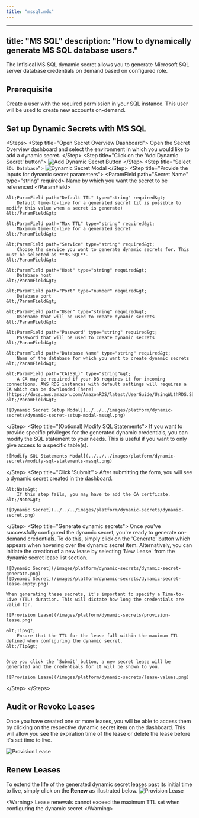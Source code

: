 ```yaml
---
title: "mssql.mdx"
---
```


---
title: "MS SQL"
description: "How to dynamically generate MS SQL database users."
---

The Infisical MS SQL dynamic secret allows you to generate Microsoft SQL server database credentials on demand based on configured role.

## Prerequisite

Create a user with the required permission in your SQL instance. This user will be used to create new accounts on-demand.


## Set up Dynamic Secrets with MS SQL

&lt;Steps&gt;
  &lt;Step title="Open Secret Overview Dashboard"&gt;
	Open the Secret Overview dashboard and select the environment in which you would like to add a dynamic secret.
  &lt;/Step&gt;
  &lt;Step title="Click on the 'Add Dynamic Secret' button"&gt;
	![Add Dynamic Secret Button](../../../images/platform/dynamic-secrets/add-dynamic-secret-button.png)
  &lt;/Step&gt;
  &lt;Step title="Select `SQL Database`"&gt;
	![Dynamic Secret Modal](../../../images/platform/dynamic-secrets/dynamic-secret-modal.png)
  &lt;/Step&gt;
  &lt;Step title="Provide the inputs for dynamic secret parameters"&gt;
	&lt;ParamField path="Secret Name" type="string" required&gt;
		Name by which you want the secret to be referenced
	&lt;/ParamField&gt;

	&lt;ParamField path="Default TTL" type="string" required&gt;
		Default time-to-live for a generated secret (it is possible to modify this value when a secret is generate)
	&lt;/ParamField&gt;

	&lt;ParamField path="Max TTL" type="string" required&gt;
		Maximum time-to-live for a generated secret
	&lt;/ParamField&gt;

	&lt;ParamField path="Service" type="string" required&gt;
		Choose the service you want to generate dynamic secrets for. This must be selected as **MS SQL**.
	&lt;/ParamField&gt;

	&lt;ParamField path="Host" type="string" required&gt;
		Database host
	&lt;/ParamField&gt;

	&lt;ParamField path="Port" type="number" required&gt;
		Database port
	&lt;/ParamField&gt;

	&lt;ParamField path="User" type="string" required&gt;
		Username that will be used to create dynamic secrets
	&lt;/ParamField&gt;

	&lt;ParamField path="Password" type="string" required&gt;
		Password that will be used to create dynamic secrets
	&lt;/ParamField&gt;

	&lt;ParamField path="Database Name" type="string" required&gt;
		Name of the database for which you want to create dynamic secrets
	&lt;/ParamField&gt;
 
	&lt;ParamField path="CA(SSL)" type="string"&gt;
		A CA may be required if your DB requires it for incoming connections. AWS RDS instances with default settings will requires a CA which can be downloaded [here](https://docs.aws.amazon.com/AmazonRDS/latest/UserGuide/UsingWithRDS.SSL.html#UsingWithRDS.SSL.CertificatesAllRegions).
	&lt;/ParamField&gt;

	![Dynamic Secret Setup Modal](../../../images/platform/dynamic-secrets/dynamic-secret-setup-modal-mssql.png)

  &lt;/Step&gt;
  &lt;Step title="(Optional) Modify SQL Statements"&gt;
  	If you want to provide specific privileges for the generated dynamic credentials, you can modify the SQL statement to your needs. This is useful if you want to only give access to a specific table(s).

	![Modify SQL Statements Modal](../../../images/platform/dynamic-secrets/modify-sql-statements-mssql.png)
  &lt;/Step&gt;
  &lt;Step title="Click 'Submit'"&gt;
  	After submitting the form, you will see a dynamic secret created in the dashboard. 

	&lt;Note&gt;
		If this step fails, you may have to add the CA certficate. 
	&lt;/Note&gt;

	![Dynamic Secret](../../../images/platform/dynamic-secrets/dynamic-secret.png)
  &lt;/Step&gt;
  &lt;Step title="Generate dynamic secrets"&gt;
	Once you've successfully configured the dynamic secret, you're ready to generate on-demand credentials. 
	To do this, simply click on the 'Generate' button which appears when hovering over the dynamic secret item. 
	Alternatively, you can initiate the creation of a new lease by selecting 'New Lease' from the dynamic secret lease list section.

	![Dynamic Secret](/images/platform/dynamic-secrets/dynamic-secret-generate.png)
	![Dynamic Secret](/images/platform/dynamic-secrets/dynamic-secret-lease-empty.png)

	When generating these secrets, it's important to specify a Time-to-Live (TTL) duration. This will dictate how long the credentials are valid for.

	![Provision Lease](/images/platform/dynamic-secrets/provision-lease.png)

	&lt;Tip&gt;
		Ensure that the TTL for the lease fall within the maximum TTL defined when configuring the dynamic secret.
	&lt;/Tip&gt;


	Once you click the `Submit` button, a new secret lease will be generated and the credentials for it will be shown to you. 

	![Provision Lease](/images/platform/dynamic-secrets/lease-values.png)
  &lt;/Step&gt;
&lt;/Steps&gt;

## Audit or Revoke Leases
Once you have created one or more leases, you will be able to access them by clicking on the respective dynamic secret item on the dashboard. 
This will allow you see the expiration time of the lease or delete the lease before it's set time to live.

![Provision Lease](/images/platform/dynamic-secrets/lease-data.png)

## Renew Leases
To extend the life of the generated dynamic secret leases past its initial time to live, simply click on the **Renew** as illustrated below.
![Provision Lease](/images/platform/dynamic-secrets/dynamic-secret-lease-renew.png)

&lt;Warning&gt;
	Lease renewals cannot exceed the maximum TTL set when configuring the dynamic secret
&lt;/Warning&gt;
